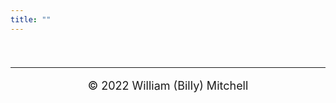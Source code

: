 ```yaml
---
title: ""
---
```


<font size="4">

&nbsp;
<!-- add line to divide content from footer -->
<hr />

<p style="text-align: center;">
© 2022 William (Billy) Mitchell
</p>
<!-- Add icon library -->
<link rel="stylesheet" href="https://cdnjs.cloudflare.com/ajax/libs/font-awesome/4.7.0/css/font-awesome.min.css">

<link rel="stylesheet" href="https://use.fontawesome.com/releases/v5.8.1/css/all.css" integrity="sha384-50oBUHEmvpQ+1lW4y57PTFmhCaXp0ML5d60M1M7uH2+nqUivzIebhndOJK28anvf" crossorigin="anonymous">

<link rel="stylesheet" href="https://cdn.rawgit.com/jpswalsh/academicons/master/css/academicons.min.css">

<font size="6">

<!-- Add icons from font awesome -->
<p style="text-align: center;">
    <a href="https://github.com/wj-mitchell" target="_blank" class="fab fa-github" style="color:Tomato"></a>
    <a href="https://twitter.com/wjmitchell_" target="_blank" class="fab fa-twitter" style="color:Tomato"></a>
    <a href="https://www.google.com/url?q=https%3A%2F%2Fwww.linkedin.com%2Fin%2Fwjpmitchell%2F&sa=D&sntz=1&usg=AOvVaw1kGDftndB1oDEtgTTuevY2" target="_blank" class="fab fa-linkedin" style="color:Tomato"></a>
</p>
</font>
